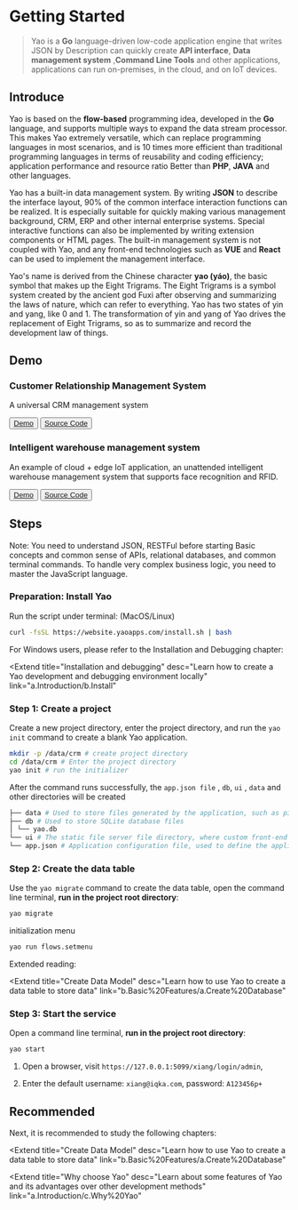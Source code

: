 # Getting Started

<blockquote>
  Yao is a <strong>Go</strong> language-driven low-code application engine that
  writes JSON by Description can quickly create <strong>API interface</strong>,
  <strong>Data management system</strong> ,<strong>Command Line Tools</strong>
  and other applications, applications can run on-premises, in the cloud, and on
  IoT devices.
</blockquote>

## Introduce

Yao is based on the **flow-based** programming idea, developed in the **Go** language, and supports multiple ways to expand the data stream processor. This makes Yao extremely versatile, which can replace programming languages ​​in most scenarios, and is 10 times more efficient than traditional programming languages ​​in terms of reusability and coding efficiency; application performance and resource ratio Better than **PHP**, **JAVA** and other languages.

Yao has a built-in data management system. By writing **JSON** to describe the interface layout, 90% of the common interface interaction functions can be realized. It is especially suitable for quickly making various management background, CRM, ERP and other internal enterprise systems. Special interactive functions can also be implemented by writing extension components or HTML pages. The built-in management system is not coupled with Yao, and any front-end technologies such as **VUE** and **React** can be used to implement the management interface.

Yao's name is derived from the Chinese character **yao (yáo)**, the basic symbol that makes up the Eight Trigrams. The Eight Trigrams is a symbol system created by the ancient god Fuxi after observing and summarizing the laws of nature, which can refer to everything. Yao has two states of yin and yang, like 0 and 1. The transformation of yin and yang of Yao drives the replacement of Eight Trigrams, so as to summarize and record the development law of things.

## Demo

### Customer Relationship Management System

A universal CRM management system

<Button className="mr_12" type="primary">
  <a href="https://demo-crm.yaoapps.com" target="_blank">
    Demo
  </a>
</Button>

<Button>
  <a href="https://github.com/yaoapp/demo-crm" target="_blank">
    Source Code
  </a>
</Button>

### Intelligent warehouse management system

An example of cloud + edge IoT application, an unattended intelligent warehouse management system that supports face recognition and RFID.

<Button className="mr_12" type="primary">
  <a href="https://demo-wms.yaoapps.com" target="_blank">
    Demo
  </a>
</Button>

<Button>
  <a href="https://github.com/yaoapp/demo-wms" target="_blank">
    Source Code
  </a>
</Button>

## Steps

<Notice type="warning">
  Note: You need to understand JSON, RESTFul before starting Basic concepts and
  common sense of APIs, relational databases, and common terminal commands. To
  handle very complex business logic, you need to master the JavaScript
  language.
</Notice>

### Preparation: Install Yao

Run the script under terminal: (MacOS/Linux)

```bash
curl -fsSL https://website.yaoapps.com/install.sh | bash
```

For Windows users, please refer to the Installation and Debugging chapter:

<Extend
  title="Installation and debugging"
  desc="Learn how to create a Yao development and debugging environment locally"
  link="a.Introduction/b.Install"
></Extend>

### Step 1: Create a project

Create a new project directory, enter the project directory, and run the `yao init` command to create a blank Yao application.

```bash
mkdir -p /data/crm # create project directory
cd /data/crm # Enter the project directory
yao init # run the initializer
```

After the command runs successfully, the `app.json file` , `db`, `ui` , `data` and other directories will be created

```bash
├── data # Used to store files generated by the application, such as pictures, PDFs, etc.
├── db # Used to store SQLite database files
│ └── yao.db
└── ui # The static file server file directory, where custom front-end products can be placed. The files in this directory can be accessed through http://host:port/filename .
└── app.json # Application configuration file, used to define the application name, etc.
```

### Step 2: Create the data table

Use the `yao migrate` command to create the data table, open the command line terminal, **run in the project root directory**:

```bash
yao migrate
```

initialization menu

```bash
yao run flows.setmenu
```

Extended reading:

<Extend
  title="Create Data Model"
  desc="Learn how to use Yao to create a data table to store data"
  link="b.Basic%20Features/a.Create%20Database"
></Extend>

### Step 3: Start the service

Open a command line terminal, **run in the project root directory**:

```bash
yao start
```

1. Open a browser, visit `https://127.0.0.1:5099/xiang/login/admin`,

2. Enter the default username: `xiang@iqka.com`, password: `A123456p+`

## Recommended

Next, it is recommended to study the following chapters:

<Extend
  title="Create Data Model"
  desc="Learn how to use Yao to create a data table to store data"
  link="b.Basic%20Features/a.Create%20Database"
></Extend>

<Extend
  title="Why choose Yao"
  desc="Learn about some features of Yao and its advantages over other development methods"
  link="a.Introduction/c.Why%20Yao"
></Extend>

<Div style={{ display: "flex", justifyContent: "right" }}>
  <Link
    type="next"
    title="Installation and debugging"
    link="a.Introduction/b.Install"
  ></Link>
</Div>
